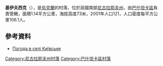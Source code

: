 {{coord|47|20|22|N|32|37|11|E|scale:100000|display=title}}

'''基伊夫西克'''（{{lang-uk|Київське}}），是[[烏克蘭|烏克蘭]]的村落，位於該國南部[[尼古拉耶夫州|尼古拉耶夫州]]，由[[巴什坦卡區|巴什坦卡區]]負責管轄，面積1.14平方公里，海拔高度73米，2001年人口121，人口密度每平方公里106.1人。

==參考資料==
* [http://weather.in.ua/ua/nikolaevskaja/10417 Погода в селі Київське] {{Wayback|url=http://weather.in.ua/ua/nikolaevskaja/10417 |date=20160607113738 }}

[[Category:尼古拉耶夫州村落|Category:尼古拉耶夫州村落]]
[[Category:巴什坦卡區村落|Category:巴什坦卡區村落]]


{{Mykolaiv-geo-stub}}